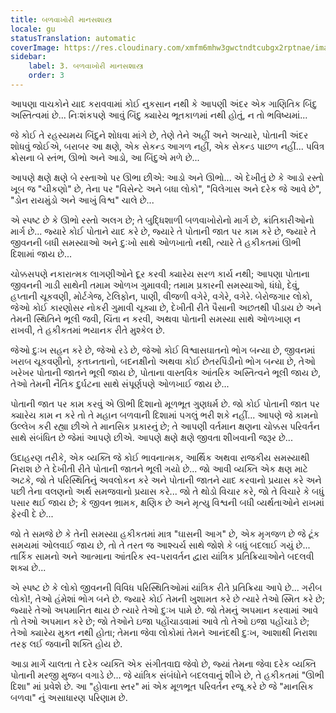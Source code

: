 ```yaml
---
title: બળવાખોરી માનસશાસ્ત્ર
locale: gu
statusTranslation: automatic
coverImage: https://res.cloudinary.com/xmfm6mhw3gwctndtcubgx2rptnae/image/upload/v1740468922/small_cover_tratado_de_psicologia_revolucionaria_a4c0dca4e0.webp
sidebar:
    label: 3. બળવાખોરી માનસશાસ્ત્ર
    order: 3
---
```

આપણા વાચકોને યાદ કરાવવામાં કોઈ નુકસાન નથી કે આપણી અંદર એક ગાણિતિક બિંદુ અસ્તિત્વમાં છે... નિઃશંકપણે આવું બિંદુ ક્યારેય ભૂતકાળમાં નથી હોતું, ન તો ભવિષ્યમાં...

જે કોઈ તે રહસ્યમય બિંદુને શોધવા માંગે છે, તેણે તેને અહીં અને અત્યારે, પોતાની અંદર શોધવું જોઈએ, બરાબર આ ક્ષણે, એક સેકન્ડ આગળ નહીં, એક સેકન્ડ પાછળ નહીં... પવિત્ર ક્રોસના બે સ્તંભ, ઊભો અને આડો, આ બિંદુએ મળે છે...

આપણે ક્ષણે ક્ષણે બે રસ્તાઓ પર ઊભા છીએ: આડો અને ઊભો... એ દેખીતું છે કે આડો રસ્તો ખૂબ જ "ચીકણો" છે, તેના પર "વિસેન્ટે અને બધા લોકો", "વિલેગાસ અને દરેક જે આવે છે", "ડોન રાયમુંડો અને આખું વિશ્વ" ચાલે છે...

એ સ્પષ્ટ છે કે ઊભો રસ્તો અલગ છે; તે બુદ્ધિશાળી બળવાખોરોનો માર્ગ છે, ક્રાંતિકારીઓનો માર્ગ છે... જ્યારે કોઈ પોતાને યાદ કરે છે, જ્યારે તે પોતાની જાત પર કામ કરે છે, જ્યારે તે જીવનની બધી સમસ્યાઓ અને દુઃખો સાથે ઓળખાતો નથી, ત્યારે તે હકીકતમાં ઊભી દિશામાં જાય છે...

ચોક્કસપણે નકારાત્મક લાગણીઓને દૂર કરવી ક્યારેય સરળ કાર્ય નથી; આપણા પોતાના જીવનની ગાડી સાથેની તમામ ઓળખ ગુમાવવી; તમામ પ્રકારની સમસ્યાઓ, ધંધો, દેવું, હપ્તાની ચૂકવણી, મોર્ટગેજ, ટેલિફોન, પાણી, વીજળી વગેરે, વગેરે, વગેરે. બેરોજગાર લોકો, જેઓ કોઈ કારણોસર નોકરી ગુમાવી ચૂક્યા છે, દેખીતી રીતે પૈસાની અછતથી પીડાય છે અને તેમની સ્થિતિને ભૂલી જવી, ચિંતા ન કરવી, અથવા પોતાની સમસ્યા સાથે ઓળખાણ ન રાખવી, તે હકીકતમાં ભયાનક રીતે મુશ્કેલ છે.

જેઓ દુઃખ સહન કરે છે, જેઓ રડે છે, જેઓ કોઈ વિશ્વાસઘાતનો ભોગ બન્યા છે, જીવનમાં ખરાબ ચૂકવણીનો, કૃતઘ્નતાનો, બદનક્ષીનો અથવા કોઈ છેતરપિંડીનો ભોગ બન્યા છે, તેઓ ખરેખર પોતાની જાતને ભૂલી જાય છે, પોતાના વાસ્તવિક આંતરિક અસ્તિત્વને ભૂલી જાય છે, તેઓ તેમની નૈતિક દુર્ઘટના સાથે સંપૂર્ણપણે ઓળખાઈ જાય છે...

પોતાની જાત પર કામ કરવું એ ઊભી દિશાનો મૂળભૂત ગુણધર્મ છે. જો કોઈ પોતાની જાત પર ક્યારેય કામ ન કરે તો તે મહાન બળવાની દિશામાં પગલું ભરી શકે નહીં... આપણે જે કામનો ઉલ્લેખ કરી રહ્યા છીએ તે માનસિક પ્રકારનું છે; તે આપણી વર્તમાન ક્ષણના ચોક્કસ પરિવર્તન સાથે સંબંધિત છે જેમાં આપણે છીએ. આપણે ક્ષણે ક્ષણે જીવતા શીખવાની જરૂર છે...

ઉદાહરણ તરીકે, એક વ્યક્તિ જે કોઈ ભાવનાત્મક, આર્થિક અથવા રાજકીય સમસ્યાથી નિરાશ છે તે દેખીતી રીતે પોતાની જાતને ભૂલી ગયો છે... જો આવી વ્યક્તિ એક ક્ષણ માટે અટકે, જો તે પરિસ્થિતિનું અવલોકન કરે અને પોતાની જાતને યાદ કરવાનો પ્રયાસ કરે અને પછી તેના વલણનો અર્થ સમજવાનો પ્રયાસ કરે... જો તે થોડો વિચાર કરે, જો તે વિચારે કે બધું પસાર થઈ જાય છે; કે જીવન ભ્રામક, ક્ષણિક છે અને મૃત્યુ વિશ્વની બધી વ્યર્થતાઓને રાખમાં ફેરવી દે છે...

જો તે સમજે છે કે તેની સમસ્યા હકીકતમાં માત્ર "ઘાસની આગ" છે, એક મૃગજળ છે જે ટૂંક સમયમાં ઓલવાઈ જાય છે, તો તે તરત જ આશ્ચર્ય સાથે જોશે કે બધું બદલાઈ ગયું છે... તાર્કિક સામનો અને આત્માના આંતરિક સ્વ-પરાવર્તન દ્વારા યાંત્રિક પ્રતિક્રિયાઓને બદલવી શક્ય છે...

એ સ્પષ્ટ છે કે લોકો જીવનની વિવિધ પરિસ્થિતિઓમાં યાંત્રિક રીતે પ્રતિક્રિયા આપે છે... ગરીબ લોકો!, તેઓ હંમેશાં ભોગ બને છે. જ્યારે કોઈ તેમની ખુશામત કરે છે ત્યારે તેઓ સ્મિત કરે છે; જ્યારે તેઓ અપમાનિત થાય છે ત્યારે તેઓ દુઃખ પામે છે. જો તેમનું અપમાન કરવામાં આવે તો તેઓ અપમાન કરે છે; જો તેઓને ઇજા પહોંચાડવામાં આવે તો તેઓ ઇજા પહોંચાડે છે; તેઓ ક્યારેય મુક્ત નથી હોતા; તેમના જેવા લોકોમાં તેમને આનંદથી દુઃખ, આશાથી નિરાશા તરફ લઈ જવાની શક્તિ હોય છે.

આડા માર્ગે ચાલતા તે દરેક વ્યક્તિ એક સંગીતવાદ્ય જેવો છે, જ્યાં તેમના જેવા દરેક વ્યક્તિ પોતાની મરજી મુજબ વગાડે છે... જે યાંત્રિક સંબંધોને બદલવાનું શીખે છે, તે હકીકતમાં "ઊભી દિશા" માં પ્રવેશે છે. આ "હોવાના સ્તર" માં એક મૂળભૂત પરિવર્તન રજૂ કરે છે જે "માનસિક બળવા" નું અસાધારણ પરિણામ છે.

